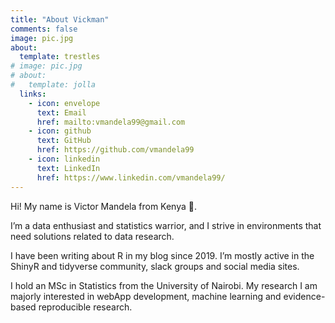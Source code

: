 ```yaml
---
title: "About Vickman"
comments: false
image: pic.jpg
about:
  template: trestles
# image: pic.jpg
# about:
#   template: jolla
  links:
    - icon: envelope
      text: Email
      href: mailto:vmandela99@gmail.com
    - icon: github
      text: GitHub
      href: https://github.com/vmandela99
    - icon: linkedin
      text: LinkedIn
      href: https://www.linkedin.com/vmandela99/
---
```


::: {#hero-heading}
Hi! My name is Victor Mandela from Kenya 💜.

I'm a data enthusiast and statistics warrior, and I strive in environments that need solutions related to data research.

I have been writing about R in my blog since 2019. I'm mostly active in the ShinyR and tidyverse community, slack groups and social media sites.

I hold an MSc in Statistics from the University of Nairobi. My research I am majorly interested in webApp development, machine learning and evidence-based reproducible research.
:::

<!-- Calendly badge widget begin -->

<link href="https://assets.calendly.com/assets/external/widget.css" rel="stylesheet">

```{=html}
<script src="https://assets.calendly.com/assets/external/widget.js" type="text/javascript" async></script>
```
```{=html}
<script type="text/javascript">window.onload = function() { Calendly.initBadgeWidget({ url: 'https://calendly.com/vmandela99', text: 'Schedule time with me', color: '#0069ff', textColor: '#ffffff', branding: true }); }</script>
```
<!-- Calendly badge widget end -->

<!-- Google adsense -->

```{=html}
<script async src="https://pagead2.googlesyndication.com/pagead/js/adsbygoogle.js?client=ca-pub-1108334434042917"
     crossorigin="anonymous"></script>
```
